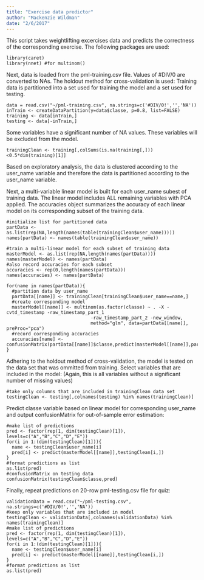---
title: "Exercise data predictor"
author: "Mackenzie Wildman"
date: "2/6/2017"
---

This script takes weightlifting excercises data and predicts the correctness of the corresponding exercise. The following packages are used:

```{libraries}

library(caret)
library(nnet) #for multinom()
```

Next, data is loaded from the pml-training.csv file. Values of #DIV/0 are converted to NAs. The holdout method for cross-validation is used: Training data is partitioned into a set used for training the model and a set used for testing.

```{load data}
data = read.csv("~/pml-training.csv", na.strings=c('#DIV/0!','','NA'))
inTrain <- createDataPartition(y=data$classe, p=0.8, list=FALSE)
training <- data[inTrain,]
testing <- data[-inTrain,]
```

Some variables have a significant number of NA values. These variables will be excluded from the model.

```{clean}
trainingClean <- training[,colSums(is.na(training[,]))<0.5*dim(training)[1]]
```

Based on exploratory analysis, the data is clustered according to the user_name variable and therefore the data is partitioned according to the user_name variable.

Next, a multi-variable linear model is built for each user_name subest of training data. The linear model includes ALL remaining variables with PCA applied. The accuracies object summarizes the accuracy of each linear model on its corresponding subset of the training data.

```{partition and model}
#initialize list for partitioned data
partData <- as.list(rep(NA,length(names(table(trainingClean$user_name)))))
names(partData) <- names(table(trainingClean$user_name))

#train a multi-linear model for each subset of training data
masterModel <- as.list(rep(NA,length(names(partData))))
names(masterModel) <- names(partData)
#also record accuracies for each subset
accuracies <- rep(0,length(names(partData)))
names(accuracies) <- names(partData)

for(name in names(partData)){
  #partition data by user_name
  partData[[name]] <- trainingClean[trainingClean$user_name==name,]
  #create corresponding model
  masterModel[[name]] <- multinom(as.factor(classe) ~ . -X -cvtd_timestamp -raw_timestamp_part_1 
                               -raw_timestamp_part_2 -new_window, 
                               method="glm", data=partData[[name]], preProc="pca")
  #record corresponding accuracies
  accuracies[name] <- confusionMatrix(partData[[name]]$classe,predict(masterModel[[name]],partData[[name]]))$overall[1]
}
```

Adhering to the holdout method of cross-validation, the model is tested on the data set that was ommitted from training.
Select variables that are included in the model: (Again, this is all variables without a significant number of missing values)

```{clean}
#take only columns that are included in trainingClean data set
testingClean <- testing[,colnames(testing) %in% names(trainingClean)]
```

Predict classe variable based on linear model for corresponding user_name and output confusionMatrix for out-of-sample error estimation:

```{predict}
#make list of predictions
pred <- factor(rep(1, dim(testingClean)[1]), levels=c("A","B","C","D","E"))
for(i in 1:(dim(testingClean)[1])){
  name <- testingClean$user_name[i]
  pred[i] <- predict(masterModel[[name]],testingClean[i,])
}
#format predictions as list
as.list(pred)
#confusionMatrix on testing data
confusionMatrix(testingClean$classe,pred)
```

Finally, repeat predictions on 20-row pml-testing.csv file for quiz:
```{validation}
validationData = read.csv("~/pml-testing.csv", na.strings=c('#DIV/0!','','NA'))
#keep only variables that are included in model
testingClean <- validationData[,colnames(validationData) %in% names(trainingClean)]
#make list of predictions
pred <- factor(rep(1, dim(testingClean)[1]), levels=c("A","B","C","D","E"))
for(i in 1:(dim(testingClean)[1])){
  name <- testingClean$user_name[i]
  pred[i] <- predict(masterModel[[name]],testingClean[i,])
}
#format predictions as list
as.list(pred)
```